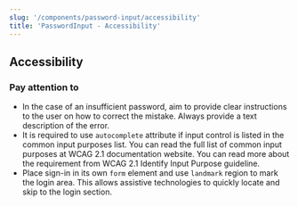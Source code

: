 ```yaml
---
slug: '/components/password-input/accessibility'
title: 'PasswordInput - Accessibility'
---
```




## Accessibility

### Pay attention to
- In the case of an insufficient password, aim to provide clear instructions to the user on how to correct the mistake. Always provide a text description of the error.
- It is required to use `autocomplete` attribute if input control is listed in the common input purposes list. You can read the full list of common input purposes at <ExternalLink href="https://www.w3.org/TR/WCAG21/#input-purposes">WCAG 2.1 documentation website</ExternalLink>. You can read more about the requirement from <ExternalLink href="https://www.w3.org/WAI/WCAG21/Understanding/identify-input-purpose">WCAG 2.1 Identify Input Purpose guideline</ExternalLink>.
- Place sign-in in its own `form` element and use `landmark` region to mark the login area. This allows assistive technologies to quickly locate and skip to the login section.
